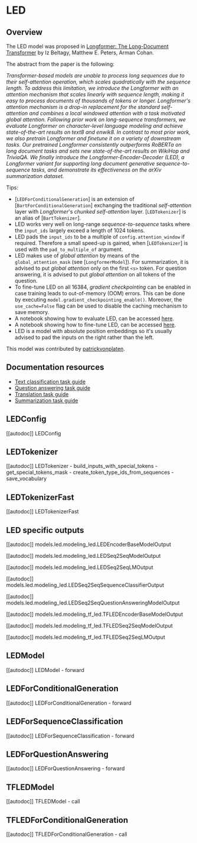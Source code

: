 <!--Copyright 2020 The HuggingFace Team. All rights reserved.

Licensed under the Apache License, Version 2.0 (the "License"); you may not use this file except in compliance with
the License. You may obtain a copy of the License at

http://www.apache.org/licenses/LICENSE-2.0

Unless required by applicable law or agreed to in writing, software distributed under the License is distributed on
an "AS IS" BASIS, WITHOUT WARRANTIES OR CONDITIONS OF ANY KIND, either express or implied. See the License for the
specific language governing permissions and limitations under the License.
-->

# LED

## Overview

The LED model was proposed in [Longformer: The Long-Document Transformer](https://arxiv.org/abs/2004.05150) by Iz
Beltagy, Matthew E. Peters, Arman Cohan.

The abstract from the paper is the following:

*Transformer-based models are unable to process long sequences due to their self-attention operation, which scales
quadratically with the sequence length. To address this limitation, we introduce the Longformer with an attention
mechanism that scales linearly with sequence length, making it easy to process documents of thousands of tokens or
longer. Longformer's attention mechanism is a drop-in replacement for the standard self-attention and combines a local
windowed attention with a task motivated global attention. Following prior work on long-sequence transformers, we
evaluate Longformer on character-level language modeling and achieve state-of-the-art results on text8 and enwik8. In
contrast to most prior work, we also pretrain Longformer and finetune it on a variety of downstream tasks. Our
pretrained Longformer consistently outperforms RoBERTa on long document tasks and sets new state-of-the-art results on
WikiHop and TriviaQA. We finally introduce the Longformer-Encoder-Decoder (LED), a Longformer variant for supporting
long document generative sequence-to-sequence tasks, and demonstrate its effectiveness on the arXiv summarization
dataset.*

Tips:

- [`LEDForConditionalGeneration`] is an extension of
  [`BartForConditionalGeneration`] exchanging the traditional *self-attention* layer with
  *Longformer*'s *chunked self-attention* layer. [`LEDTokenizer`] is an alias of
  [`BartTokenizer`].
- LED works very well on long-range *sequence-to-sequence* tasks where the `input_ids` largely exceed a length of
  1024 tokens.
- LED pads the `input_ids` to be a multiple of `config.attention_window` if required. Therefore a small speed-up is
  gained, when [`LEDTokenizer`] is used with the `pad_to_multiple_of` argument.
- LED makes use of *global attention* by means of the `global_attention_mask` (see
  [`LongformerModel`]). For summarization, it is advised to put *global attention* only on the first
  `<s>` token. For question answering, it is advised to put *global attention* on all tokens of the question.
- To fine-tune LED on all 16384, *gradient checkpointing* can be enabled in case training leads to out-of-memory (OOM)
  errors. This can be done by executing `model.gradient_checkpointing_enable()`. 
 Moreover, the `use_cache=False`
  flag can be used to disable the caching mechanism to save memory.
- A notebook showing how to evaluate LED, can be accessed [here](https://colab.research.google.com/drive/12INTTR6n64TzS4RrXZxMSXfrOd9Xzamo?usp=sharing).
- A notebook showing how to fine-tune LED, can be accessed [here](https://colab.research.google.com/drive/12LjJazBl7Gam0XBPy_y0CTOJZeZ34c2v?usp=sharing).
- LED is a model with absolute position embeddings so it's usually advised to pad the inputs on the right rather than
  the left.

This model was contributed by [patrickvonplaten](https://huggingface.co/patrickvonplaten).

## Documentation resources

- [Text classification task guide](../tasks/sequence_classification)
- [Question answering task guide](../tasks/question_answering)
- [Translation task guide](../tasks/translation)
- [Summarization task guide](../tasks/summarization)

## LEDConfig

[[autodoc]] LEDConfig

## LEDTokenizer

[[autodoc]] LEDTokenizer
    - build_inputs_with_special_tokens
    - get_special_tokens_mask
    - create_token_type_ids_from_sequences
    - save_vocabulary

## LEDTokenizerFast

[[autodoc]] LEDTokenizerFast

## LED specific outputs

[[autodoc]] models.led.modeling_led.LEDEncoderBaseModelOutput

[[autodoc]] models.led.modeling_led.LEDSeq2SeqModelOutput

[[autodoc]] models.led.modeling_led.LEDSeq2SeqLMOutput

[[autodoc]] models.led.modeling_led.LEDSeq2SeqSequenceClassifierOutput

[[autodoc]] models.led.modeling_led.LEDSeq2SeqQuestionAnsweringModelOutput

[[autodoc]] models.led.modeling_tf_led.TFLEDEncoderBaseModelOutput

[[autodoc]] models.led.modeling_tf_led.TFLEDSeq2SeqModelOutput

[[autodoc]] models.led.modeling_tf_led.TFLEDSeq2SeqLMOutput

## LEDModel

[[autodoc]] LEDModel
    - forward

## LEDForConditionalGeneration

[[autodoc]] LEDForConditionalGeneration
    - forward

## LEDForSequenceClassification

[[autodoc]] LEDForSequenceClassification
    - forward

## LEDForQuestionAnswering

[[autodoc]] LEDForQuestionAnswering
    - forward

## TFLEDModel

[[autodoc]] TFLEDModel
    - call

## TFLEDForConditionalGeneration

[[autodoc]] TFLEDForConditionalGeneration
    - call
